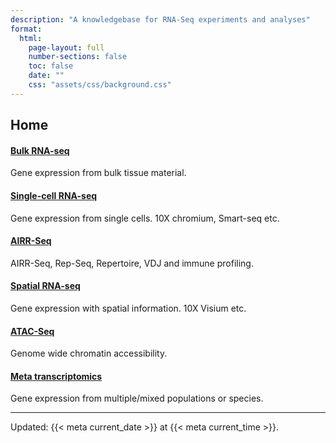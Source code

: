 ```yaml
---
description: "A knowledgebase for RNA-Seq experiments and analyses"
format:
  html:
    page-layout: full
    number-sections: false
    toc: false
    date: ""
    css: "assets/css/background.css"
---
```


## Home {.unnumbered}

#### [Bulk RNA-seq](chapters/bulk/index.html)  
Gene expression from bulk tissue material.

#### [Single-cell RNA-seq](chapters/sc/index.html)  
Gene expression from single cells. 10X chromium, Smart-seq etc.

#### [AIRR-Seq](chapters/airr/index.html)  
AIRR-Seq, Rep-Seq, Repertoire, VDJ and immune profiling.

#### [Spatial RNA-seq](chapters/spatial/index.html)
Gene expression with spatial information. 10X Visium etc.

#### [ATAC-Seq](chapters/atacseq/index.html)  
Genome wide chromatin accessibility.

#### [Meta transcriptomics](chapters/spatial/index.html)  
Gene expression from multiple/mixed populations or species.

::: {.coverbg}

:::

---

::: small
Updated: {{< meta current_date >}} at {{< meta current_time >}}.
:::